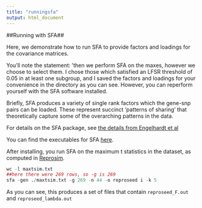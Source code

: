 ```yaml
---
title: "runningsfa"
output: html_document
---
```


##Running with SFA##

Here, we demonstrate how to run SFA to provide factors and loadings for the covariance matrices.

You'll note the statement: 'then we perform SFA on the maxes, however we choose to select them. I chose those which satisfied an LFSR threshold of 0.05 in at least one subgroup, and I saved the factors and loadings for your convenience in the directory as you can see. However, you can reperform yourself with the SFA software installed. 

Briefly, SFA produces a variety of single rank factors which the gene-snp pairs can be loaded. These represent succinct 'patterns of sharing' that theoretically capture some of the overarching patterns in the data.


For details on the SFA package, see [the details from Engelhardt et al](http://journals.plos.org/plosgenetics/article?id=10.1371/journal.pgen.1001117)

You can find the executables for SFA [here](https://github.com/kkdey/sfa_seq/tree/master/sfa/bin).

After installing, you run SFA on the maximum t statistics in the dataset, as computed in [Reprosim](../Reprosim/newsim.html).

```r
wc -l maxtsim.txt
##here there were 269 rows, so -g is 269
sfa -gen ./maxtsim.txt -g 269 -n 44 -o reproseed i -k 5
```

As you can see, this produces a set of files that contain `reproseed_F.out` and `reproseed_lambda.out`
